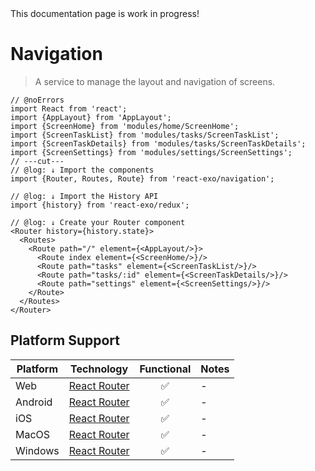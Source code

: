 
<Callout type="warning">
  This documentation page is work in progress!
</Callout>

# Navigation

> A service to manage the layout and navigation of screens.

```tsx twoslash
// @noErrors
import React from 'react';
import {AppLayout} from 'AppLayout';
import {ScreenHome} from 'modules/home/ScreenHome';
import {ScreenTaskList} from 'modules/tasks/ScreenTaskList';
import {ScreenTaskDetails} from 'modules/tasks/ScreenTaskDetails';
import {ScreenSettings} from 'modules/settings/ScreenSettings';
// ---cut---
// @log: ↓ Import the components
import {Router, Routes, Route} from 'react-exo/navigation';

// @log: ↓ Import the History API
import {history} from 'react-exo/redux';

// @log: ↓ Create your Router component
<Router history={history.state}>
  <Routes>
    <Route path="/" element={<AppLayout/>}>
      <Route index element={<ScreenHome/>}/>
      <Route path="tasks" element={<ScreenTaskList/>}/>
      <Route path="tasks/:id" element={<ScreenTaskDetails/>}/>
      <Route path="settings" element={<ScreenSettings/>}/>
    </Route>
  </Routes>
</Router>
```

## Platform Support

| Platform | Technology | Functional | Notes |
| -------- | ---------- | :--------: | ----- |
| Web | [React Router](https://reactrouter.com) | ✅ | - |
| Android | [React Router](https://reactrouter.com) | ✅ | - |
| iOS | [React Router](https://reactrouter.com) | ✅ | - |
| MacOS | [React Router](https://reactrouter.com) | ✅ | - |
| Windows | [React Router](https://reactrouter.com) | ✅ | - |
